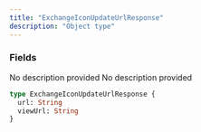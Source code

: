 ```yaml
---
title: "ExchangeIconUpdateUrlResponse"
description: "Object type"
---
```


### Fields

<ResponseField name="url" type="String">
  No description provided
</ResponseField>

<ResponseField name="viewUrl" type="String">
  No description provided
</ResponseField>


```graphql ExchangeIconUpdateUrlResponse
type ExchangeIconUpdateUrlResponse {
  url: String
  viewUrl: String
}
```
